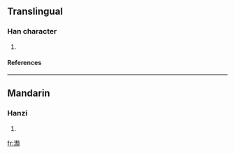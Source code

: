 ==Translingual==
===Han character===
{{Han char|rn=85|rad=水|as=16|sn=19|four=3118<sub>6</sub>|canj=水竹山金 (EHUC), X水竹山金 (XEHUC)}}
# {{defn|Han|sort=水16}}
====References====
{{Han ref|kx=0660.210|dkj=18673|dj=1070.150|hdz=31784.050|uh=7029|ud=28713|bh=F264|bd=62052}}

----
==Mandarin==
===Hanzi===
{{cmn-hanzi|pin=[[duì]] ([[dui4]])|wg=tui<sup>4</sup>}}
# {{defn|Mandarin}}

[[fr:瀩]]